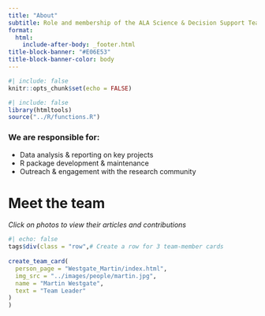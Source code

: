```yaml
---
title: "About"
subtitle: Role and membership of the ALA Science & Decision Support Team
format: 
  html: 
    include-after-body: _footer.html
title-block-banner: "#E06E53"
title-block-banner-color: body
---
```


```r
#| include: false
knitr::opts_chunk$set(echo = FALSE)
```

```r
#| include: false
library(htmltools)
source("../R/functions.R")
```


### We are responsible for:  

- Data analysis & reporting on key projects
- R package development & maintenance
- Outreach & engagement with the research community



# Meet the team

*Click on photos to view their articles and contributions*
```r
#| echo: false
tags$div(class = "row",# Create a row for 3 team-member cards
         
create_team_card(
  person_page = "Westgate_Martin/index.html",
  img_src = "../images/people/martin.jpg",
  name = "Martin Westgate",
  text = "Team Leader"
)
)
```

